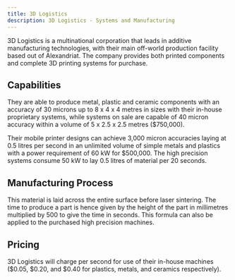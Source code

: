 ```yaml
---
title: 3D Logistics
description: 3D Logistics - Systems and Manufacturing
---
```


3D Logistics is a multinational corporation that leads in additive manufacturing technologies, with their main off-world production facility based out of Alexandriat. The company provides both printed components and complete 3D printing systems for purchase.

## Capabilities

They are able to produce metal, plastic and ceramic components with an accuracy of 30 microns up to 8 x 4 x 4 metres in sizes with their in-house proprietary systems, while systems on sale are capable of 40 micron accuracy within a volume of 5 x 2.5 x 2.5 metres ($750,000).

Their mobile printer designs can achieve 3,000 micron accuracies laying at 0.5 litres per second in an unlimited volume of simple metals and plastics with a power requirement of 60 kW for $500,000. The high precision systems consume 50 kW to lay 0.5 litres of material per 20 seconds.

## Manufacturing Process

This material is laid across the entire surface before laser sintering. The time to produce a part is hence given by the height of the part in millimetres multiplied by 500 to give the time in seconds. This formula can also be applied to the purchased high precision machines.

## Pricing

3D Logistics will charge per second for use of their in-house machines ($0.05, $0.20, and $0.40 for plastics, metals, and ceramics respectively).
